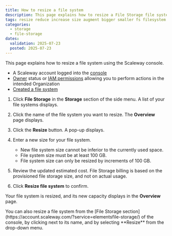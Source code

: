 ```yaml
---
title: How to resize a file system
description: This page explains how to resize a File Storage file system using the Scaleway console
tags: resize reduce increase size augment bigger smaller fs filesystem file storage disk space
categories:
  - storage
  - file-storage
dates:
  validation: 2025-07-23
  posted: 2025-07-23
---
```


This page explains how to resize a file system using the Scaleway console.


<Requirements />

- A Scaleway account logged into the [console](https://account.scaleway.com/?service=elements)
- [Owner](/iam/concepts/#owner) status or [IAM permissions](/iam/concepts/#permission) allowing you to perform actions in the intended Organization
- [Created a file system](/file-storage/how-to/create-file-system/)

1. Click **File Storage** in the **Storage** section of the side menu. A list of your file systems displays.

2. Click the name of the file system you want to resize. The **Overview** page displays.

3. Click the **Resize** button. A pop-up displays.

4. Enter a new size for your file system.
    <Message type="important">
    - New file system size cannot be inferior to the currently used space.
    - File system size must be at least 100 GB.
    - File system size can only be resized by increments of 100 GB.
    </Message>

5. Review the updated estimated cost. File Storage billing is based on the provisioned file storage size, and not on actual usage.

6. Click **Resize file system** to confirm.

Your file system is resized, and its new capacity displays in the **Overview** page.

<Message type="note">
You can also resize a file system from the [File Storage section](https://account.scaleway.com/?service=elementsfile-storage/) of the console, by clicking <Icon name="more" /> next to its name, and by selecting **Resize** from the drop-down menu.
</Message>